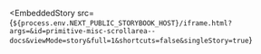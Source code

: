 
<EmbeddedStory
  src={`${process.env.NEXT_PUBLIC_STORYBOOK_HOST}/iframe.html?args=&id=primitive-misc-scrollarea--docs&viewMode=story&full=1&shortcuts=false&singleStory=true`}
></EmbeddedStory>